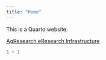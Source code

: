 ```yaml
---
title: "Home"
---
```


This is a Quarto website.

[AgResearch eResearch Infrastructure](https://nznesi.atlassian.net/wiki/spaces/eRI/overview?homepageId=2711650723)

```r
1 + 1
```
